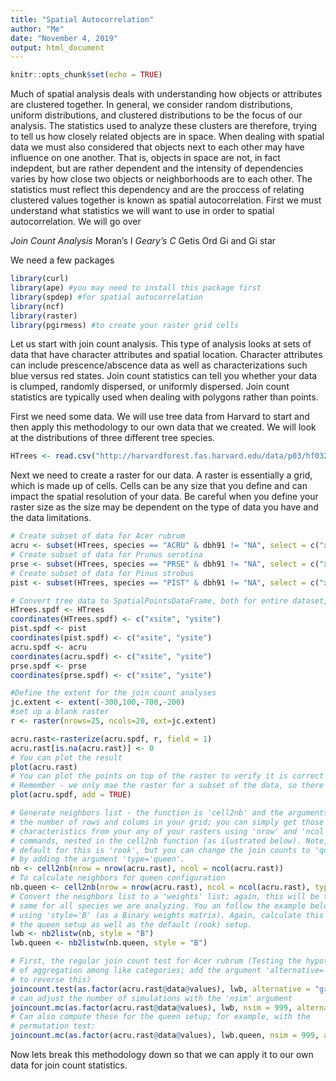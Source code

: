 ```yaml
---
title: "Spatial Autocorrelation"
author: "Me"
date: "November 4, 2019"
output: html_document
---
```


```r
knitr::opts_chunk$set(echo = TRUE)
```

Much of spatial analysis deals with understanding how objects or attributes are clustered together. In general, we consider random distributions, uniform distributions, and clustered distributions to be the focus of our analysis. The statistics used to analyze these clusters are therefore, trying to tell us how closely related objects are in space. 
When dealing with spatial data we must also considered that objects next to each other may have influence on one another. That is, objects in space are not, in fact indepdent, but are rather dependent and the intensity of dependencies varies by how close two objects or neighborhoods are to each other. The statistics must reflect this dependency and are the proccess of relating clustered values together is known as spatial autocorrelation. 
First we must understand what statistics we will want to use in order to spatial autocorrelation. We will go over

*Join Count Analysis 
*Moran's I
*Geary's C
*Getis Ord Gi and Gi star

We need a few packages
```r
library(curl)
library(ape) #you may need to install this package first
library(spdep) #for spatial autocorrelation
library(ncf)
library(raster)
library(pgirmess) #to create your raster grid cells
```

Let us start with join count analysis. This type of analysis looks at sets of data that have character attributes and spatial location. Character attributes can include prescence/abscence data as well as characterizations such blue versus red states. Join count statistics can tell you whether your data is clumped, randomly dispersed, or uniformly dispersed. Join count statistics are typically used when dealing with polygons rather than points. 

First we need some data. We will use tree data from Harvard to start and then apply this methodology to our own data that we created. We will look at the distributions of three different tree species. 

```r
HTrees <- read.csv("http://harvardforest.fas.harvard.edu/data/p03/hf032/hf032-01-tree.csv")
```

Next we need to create a raster for our data. A raster is essentially a grid, which is made up of cells. Cells can be any size that you define and can impact the spatial resolution of your data. Be careful when you define your raster size as the size may be dependent on the type of data you have and the data limitations. 

```r
# Create subset of data for Acer rubrum
acru <- subset(HTrees, species == "ACRU" & dbh91 != "NA", select = c("xsite", "ysite", "dbh91"))
# Create subset of data for Prunus serotina
prse <- subset(HTrees, species == "PRSE" & dbh91 != "NA", select = c("xsite", "ysite", "dbh91"))
# Create subset of data for Pinus strobus
pist <- subset(HTrees, species == "PIST" & dbh91 != "NA", select = c("xsite", "ysite", "dbh91"))

# Convert tree data to SpatialPointsDataFrame, both for entire dataset, and # for individual species
HTrees.spdf <- HTrees
coordinates(HTrees.spdf) <- c("xsite", "ysite")
pist.spdf <- pist
coordinates(pist.spdf) <- c("xsite", "ysite")
acru.spdf <- acru
coordinates(acru.spdf) <- c("xsite", "ysite")
prse.spdf <- prse
coordinates(prse.spdf) <- c("xsite", "ysite")

#Define the extent for the join count analyses
jc.extent <- extent(-300,100,-700,-200)
#set up a blank raster
r <- raster(nrows=25, ncols=20, ext=jc.extent)

acru.rast<-rasterize(acru.spdf, r, field = 1)
acru.rast[is.na(acru.rast)] <- 0
# You can plot the result
plot(acru.rast)
# You can plot the points on top of the raster to verify it is correct
# Remember - we only mae the raster for a subset of the data, so there will # be points in a larger area than the raster covers
plot(acru.spdf, add = TRUE)

# Generate neighbors list - the function is 'cell2nb' and the arguments are
# the number of rows and colums in your grid; you can simply get those
# characteristics from your any of your rasters using 'nrow' and 'ncol'
# commands, nested in the cell2nb function (as ilustrated below). Note, the
# default for this is 'rook', but you can change the join counts to 'queen'
# by adding the argument 'type='queen'.
nb <- cell2nb(nrow = nrow(acru.rast), ncol = ncol(acru.rast))
# To calculate neighbors for queen configuration
nb.queen <- cell2nb(nrow = nrow(acru.rast), ncol = ncol(acru.rast), type = "queen")
# Convert the neighbors list to a 'weights' list; again, this will be the
# same for all species we are analyzing. You an follow the example below
# using 'style='B' (as a Binary weights matrix). Again, calculate this for
# the queen setup as well as the default (rook) setup.
lwb <- nb2listw(nb, style = "B")
lwb.queen <- nb2listw(nb.queen, style = "B")

# First, the regular join count test for Acer rubrum (Testing the hypothesis
# of aggregation among like categories; add the argument 'alternative='less'
# to reverse this)
joincount.test(as.factor(acru.rast@data@values), lwb, alternative = "greater") # Second, the permutation-based jon count test; similar to above, and you
# can adjust the number of simulations with the 'nsim' argument
joincount.mc(as.factor(acru.rast@data@values), lwb, nsim = 999, alternative = "greater")
# Can also compute these for the queen setup; for example, with the
# permutation test:
joincount.mc(as.factor(acru.rast@data@values), lwb.queen, nsim = 999, alternative = "greater")
```
Now lets break this methodology down so that we can apply it to our own data for join count statistics. 


